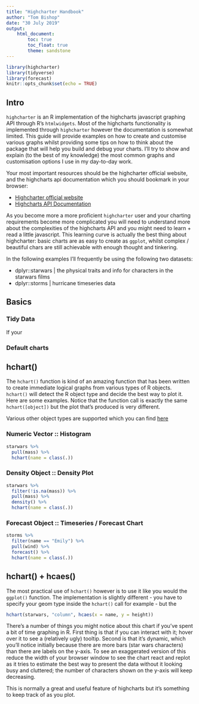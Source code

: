 ```yaml
---
title: "Highcharter Handbook"
author: "Tom Bishop"
date: "30 July 2019"
output: 
    html_document:
        toc: true
        toc_float: true        
        theme: sandstone
---
```


```r

library(highcharter)
library(tidyverse)
library(forecast)
knitr::opts_chunk$set(echo = TRUE)
```

## Intro

`highcharter` is an R implementation of the highcharts javascript graphing API through R's `htmlwidgets`. Most of the highcharts functionality is implemented through `highcharter` however the documentation is somewhat limited. This guide will provide examples on how to create and customise various graphs whilst providing some tips on how to think about the package that will help you build and debug your charts. I'll try to show and explain (to the best of my knowledge) the most common graphs and customisation options I use in my day-to-day work.

Your most important resources should be the highcharter official website, and the highcharts api documentation which you should bookmark in your browser:

* [Highcharter official website](http://jkunst.com/highcharter/)
* [Highcharts API Documentation](https://api.highcharts.com/highcharts/)

As you become more a more proficient `highcharter` user and your charting requirements become more complicated you will need to understand more about the complexities of the highcharts API and you might need to learn + read a little javascript. This learning curve is actually the best thing about highcharter: basic charts are as easy to create as `ggplot`, whilst complex / beautiful chars are still achievable with enough thought and tinkering.

In the following examples I'll frequently be using the following two datasets:

* dplyr::starwars | the physical traits and info for characters in the starwars films
* dplyr::storms | hurricane timeseries data

## Basics

### Tidy Data

If your 

### Default charts

## hchart()

The `hchart()` function is kind of an amazing function that has been written to create immediate logical graphs from various types of R objects. `hchart()` will detect the R object type and decide the best way to plot it. Here are some examples. Notice that the function call is exactly the same `hchart([object])` but the plot that's produced is very different.

Various other object types are supported which you can find [here](http://jkunst.com/highcharter/hchart.html)

### Numeric Vector :: Histogram

```r
starwars %>%
  pull(mass) %>%
  hchart(name = class(.))
```


### Density Object :: Density Plot

```r
starwars %>%
  filter(!is.na(mass)) %>%
  pull(mass) %>%
  density() %>%
  hchart(name = class(.))
```


### Forecast Object :: Timeseries / Forecast Chart

```r
storms %>%
  filter(name == "Emily") %>%
  pull(wind) %>%
  forecast() %>%
  hchart(name = class(.))
```


## hchart() + hcaes()

The most practical use of `hchart()` however is to use it like you would the `ggplot()` function. The implementation is slightly different - you have to specify your geom type inside the `hchart()` call for example - but the 


```r
hchart(starwars, "column", hcaes(x = name, y = height))
```

There's a number of things you might notice about this chart if you've spent a bit of time graphing in R. First thing is that if you can interact with it; hover over it to see a (relatively ugly) tooltip. Second is that it's dynamic, which you'll notice initially because there are more bars (star wars characters) than there are labels on the y-axis. To see an exaggerated version of this reduce the width of your browser window to see the chart react and replot as it tries to estimate the best way to present the data without it looking busy and cluttered; the number of characters shown on the y-axis will keep decreasing.

This is normally a great and useful feature of highcharts but it's something to keep track of as you plot.